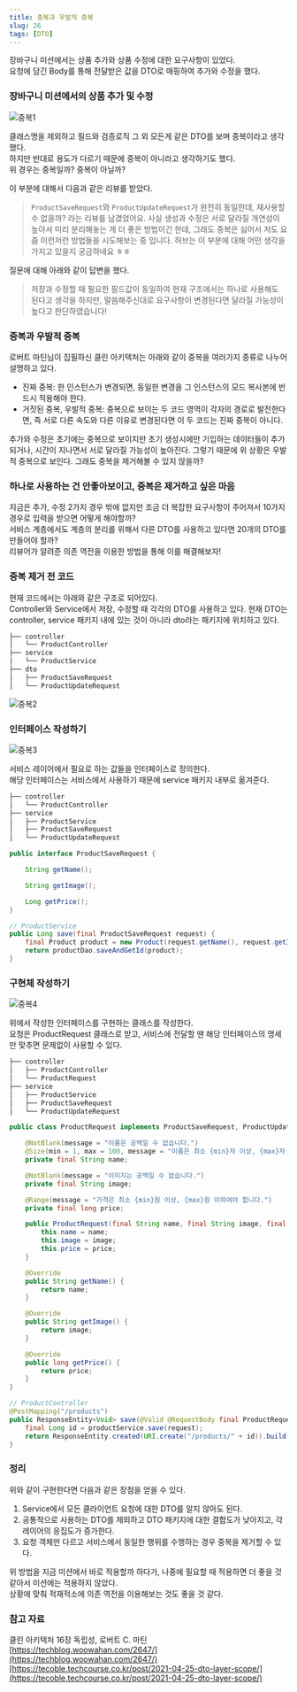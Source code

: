 ```yaml
---
title: 중복과 우발적 중복
slug: 26
tags: [DTO]
---
```


장바구니 미션에서는 상품 추가와 상품 수정에 대한 요구사항이 있었다.  
요청에 담긴 Body를 통해 전달받은 값을 DTO로 매핑하여 추가와 수정을 했다.

### 장바구니 미션에서의 상품 추가 및 수정

![중복1](./중복1.png)

클래스명을 제외하고 필드와 검증로직 그 외 모든게 같은 DTO를 보며 중복이라고 생각했다.  
하지만 반대로 용도가 다르기 때문에 중복이 아니라고 생각하기도 했다.  
위 경우는 중복일까? 중복이 아닐까?

이 부분에 대해서 다음과 같은 리뷰를 받았다.

> `ProductSaveRequest`와 `ProductUpdateRequest`가 완전히 동일한데, 재사용할 수 없을까? 라는 리뷰를 남겼었어요. 사실 생성과 수정은 서로 달라질 개연성이 높아서 미리 분리해놓는 게 더 좋은 방법이긴 한데, 그래도 중복은 싫어서 저도 요즘 이런저런 방법들을 시도해보는 중 입니다. 허브는 이 부분에 대해 어떤 생각을 가지고 있을지 궁금하네요 ㅎㅎ
> 

질문에 대해 아래와 같이 답변을 했다.

> 저장과 수정할 때 필요한 필드값이 동일하여 현재 구조에서는 하나로 사용해도 된다고 생각을 하지만, 말씀해주신대로 요구사항이 변경된다면 달라질 가능성이 높다고 판단하였습니다!
> 

### 중복과 우발적 중복

로버트 마틴님이 집필하신 클린 아키텍처는 아래와 같이 중복을 여러가지 종류로 나누어 설명하고 있다.

- 진짜 중복: 한 인스턴스가 변경되면, 동일한 변경을 그 인스턴스의 모드 복사본에 반드시 적용해야 한다.
- 거짓된 중복, 우발적 중복: 중복으로 보이는 두 코드 영역이 각자의 경로로 발전한다면, 즉 서로 다른 속도와 다른 이유로 변경된다면 이 두 코드는 진짜 중복이 아니다.

추가와 수정은 초기에는 중복으로 보이지만 초기 생성시에만 기입하는 데이터들이 추가되거나, 시간이 지나면서 서로 달라질 가능성이 높아진다.
그렇기 때문에 위 상황은 우발적 중복으로 보인다. 그래도 중복을 제거해볼 수 있지 않을까?

### 하나로 사용하는 건 안좋아보이고, 중복은 제거하고 싶은 마음

지금은 추가, 수정 2가지 경우 밖에 없지만 조금 더 복잡한 요구사항이 주어져서 10가지 경우로 입력을 받으면 어떻게 해야할까?  
서비스 계층에서도 계층의 분리를 위해서 다른 DTO를 사용하고 있다면 20개의 DTO를 만들어야 할까?  
리뷰어가 알려준 의존 역전을 이용한 방법을 통해 이를 해결해보자!  

### 중복 제거 전 코드

현재 코드에서는 아래와 같은 구조로 되어있다.  
Controller와 Service에서 저장, 수정할 때 각각의 DTO를 사용하고 있다.
현재 DTO는 controller, service 패키지 내에 있는 것이 아니라 dto라는 패키지에 위치하고 있다.

```java
├── controller
│   └── ProductController
├── service
│   └── ProductService
├── dto
│   ├── ProductSaveRequest
│   └── ProductUpdateRequest
```

![중복2](./중복2.png)

### 인터페이스 작성하기

![중복3](./중복3.png)

서비스 레이어에서 필요로 하는 값들을 인터페이스로 정의한다.  
해당 인터페이스는 서비스에서 사용하기 때문에 service 패키지 내부로 옮겨준다.

```java
├── controller
│   └── ProductController
├── service
│   ├── ProductService
│   ├── ProductSaveRequest
│   └── ProductUpdateRequest
```

```java
public interface ProductSaveRequest {

    String getName();

    String getImage();

    Long getPrice();
}

// ProductService
public Long save(final ProductSaveRequest request) {
    final Product product = new Product(request.getName(), request.getImage(), request.getPrice());
    return productDao.saveAndGetId(product);
}
```

### 구현체 작성하기

![중복4](./중복4.png)

위에서 작성한 인터페이스를 구현하는 클래스를 작성한다.  
요청은 ProductRequest 클래스로 받고, 서비스에 전달할 땐 해당 인터페이스의 명세만 맞추면 문제없이 사용할 수 있다.

```java
├── controller
│   ├── ProductController
│   └── ProductRequest
├── service
│   ├── ProductService
│   ├── ProductSaveRequest
│   └── ProductUpdateRequest
```

```java
public class ProductRequest implements ProductSaveRequest, ProductUpdateRequest {

    @NotBlank(message = "이름은 공백일 수 없습니다.")
    @Size(min = 1, max = 100, message = "이름은 최소 {min}자 이상, {max}자 이하여야 합니다.")
    private final String name;

    @NotBlank(message = "이미지는 공백일 수 없습니다.")
    private final String image;

    @Range(message = "가격은 최소 {min}원 이상, {max}원 이하여야 합니다.")
    private final long price;

    public ProductRequest(final String name, final String image, final long price) {
        this.name = name;
        this.image = image;
        this.price = price;
    }

    @Override
    public String getName() {
        return name;
    }

    @Override
    public String getImage() {
        return image;
    }

    @Override
    public long getPrice() {
        return price;
    }
}

// ProductController
@PostMapping("/products")
public ResponseEntity<Void> save(@Valid @RequestBody final ProductRequest request) {
    final Long id = productService.save(request);
    return ResponseEntity.created(URI.create("/products/" + id)).build();
}
```

### 정리

위와 같이 구현한다면 다음과 같은 장점을 얻을 수 있다.  

1. Service에서 모든 클라이언트 요청에 대한 DTO를 알지 않아도 된다.
2. 공통적으로 사용하는 DTO를 제외하고 DTO 패키지에 대한 결합도가 낮아지고, 각 레이어의 응집도가 증가한다.
3. 요청 객체만 다르고 서비스에서 동일한 행위를 수행하는 경우 중복을 제거할 수 있다.

위 방법을 지금 미션에서 바로 적용할까 하다가, 나중에 필요할 때 적용하면 더 좋을 것 같아서 미션에는 적용하지 않았다.  
상황에 맞춰 적재적소에 의존 역전을 이용해보는 것도 좋을 것 같다.

### 참고 자료

클린 아키텍처 16장 독립성, 로버트 C. 마틴  
[https://techblog.woowahan.com/2647/](https://techblog.woowahan.com/2647/)  
[https://tecoble.techcourse.co.kr/post/2021-04-25-dto-layer-scope/](https://tecoble.techcourse.co.kr/post/2021-04-25-dto-layer-scope/)  